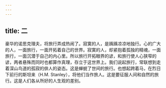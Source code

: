 ```yaml
---
---
---
```

title: 二
---



豪华的诺思克理夫，将旅行弄成热闹了。寂寞的人，是踽踽凉凉地独行。心的广大的人，一面旅行，一面开拓着自己的世界。寂寞的人，却紧抱着孤独的精魂，一面旅行，一面沉潜于自己的内心里。所以旅行开拓眼界的谚，和旅行使人心狭窄的谚，两者悬殊而同时也都算作真理，存立于这世界上。我们说起旅行，常联想到走着深山鸟道的孤寂的俳人的姿态。这是蝉蜕了世间的旅行。也想起跨着马，在烈日下前行的斯坦来（H.M. Stanley），将他们当作旅人。这是要征服人间和自然的旅行。这是人们各从所好的人生观的差别。